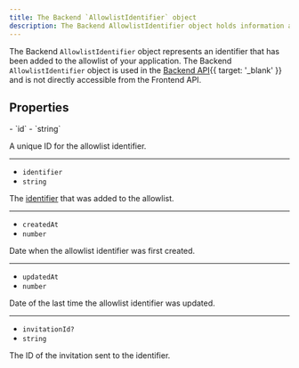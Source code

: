 ```yaml
---
title: The Backend `AllowlistIdentifier` object
description: The Backend AllowlistIdentifier object holds information about a AllowlistIdentifier of your application. However, the Backend AllowlistIdentifier object is different from the AllowlistIdentifier object in that it is used in the Backend API.
---
```


The Backend `AllowlistIdentifier` object represents an identifier that has been added to the allowlist of your application. The Backend `AllowlistIdentifier` object is used in the [Backend API](/docs/reference/backend-api/tag/Allow-list-Block-list#operation/ListAllowlistIdentifiers){{ target: '_blank' }} and is not directly accessible from the Frontend API.

## Properties

<Properties>
  - `id`
  - `string`

  A unique ID for the allowlist identifier.

  ---

  - `identifier`
  - `string`

  The [identifier](/docs/authentication/configuration/sign-up-sign-in-options#identifiers) that was added to the allowlist.

  ---

  - `createdAt`
  - `number`

  Date when the allowlist identifier was first created.

  ---

  - `updatedAt`
  - `number`

  Date of the last time the allowlist identifier was updated.

  ---

  - `invitationId?`
  - `string`

  The ID of the invitation sent to the identifier.
</Properties>
